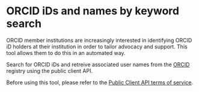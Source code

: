# ORCID iDs and names by keyword search
ORCID member institutions are increasingly interested in identifying ORCID iD holders at their institution in order to tailor advocacy and support. This tool allows them to do this in an automated way.

Search for ORCID iDs and retreive associated user names from the [ORCID](https://orcid.org/) registry using the public client API. 

Before using this tool, please refer to the [Public Client API terms of service](https://orcid.org/content/orcid-public-client-terms-service).
